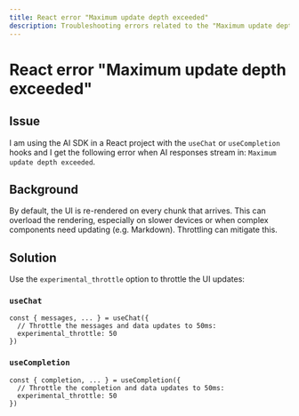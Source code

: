 ```yaml
---
title: React error "Maximum update depth exceeded"
description: Troubleshooting errors related to the "Maximum update depth exceeded" error.
---
```


# React error "Maximum update depth exceeded"

## Issue

I am using the AI SDK in a React project with the `useChat` or `useCompletion` hooks
and I get the following error when AI responses stream in: `Maximum update depth exceeded`.

## Background

By default, the UI is re-rendered on every chunk that arrives.
This can overload the rendering, especially on slower devices or when complex components
need updating (e.g. Markdown). Throttling can mitigate this.

## Solution

Use the `experimental_throttle` option to throttle the UI updates:

### `useChat`

```tsx filename="page.tsx" highlight="2-3"
const { messages, ... } = useChat({
  // Throttle the messages and data updates to 50ms:
  experimental_throttle: 50
})
```

### `useCompletion`

```tsx filename="page.tsx" highlight="2-3"
const { completion, ... } = useCompletion({
  // Throttle the completion and data updates to 50ms:
  experimental_throttle: 50
})
```
